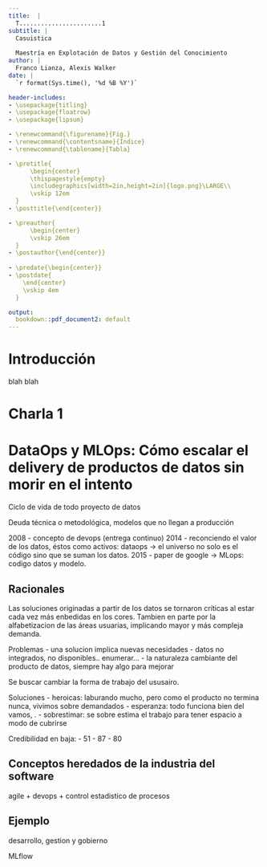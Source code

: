 ```yaml
---
title:  | 
  T.......................1
subtitle: |
  Casuistica
      
  Maestría en Explotación de Datos y Gestión del Conocimiento
author: |
  Franco Lianza, Alexis Walker
date: |
  `r format(Sys.time(), '%d %B %Y')`

header-includes:
- \usepackage{titling}
- \usepackage{floatrow}
- \usepackage{lipsum}

- \renewcommand{\figurename}{Fig.}
- \renewcommand{\contentsname}{Índice}
- \renewcommand{\tablename}{Tabla}

- \pretitle{
      \begin{center}
      \thispagestyle{empty}
      \includegraphics[width=2in,height=2in]{logo.png}\LARGE\\
      \vskip 12em
  }
- \posttitle{\end{center}}

- \preauthor{
      \begin{center}
      \vskip 26em
  }
- \postauthor{\end{center}}
  
- \predate{\begin{center}}
- \postdate{
    \end{center}
    \vskip 4em
  }

output: 
  bookdown::pdf_document2: default
---
```


\thispagestyle{empty}
\newpage

\setlength{\parindent}{0em}
\setlength{\parskip}{0.5em}

# Introducción

blah blah

\newpage

# Charla 1

# DataOps y MLOps: Cómo escalar el delivery de productos de datos sin morir en el intento

Ciclo de vida de todo proyecto de datos

Deuda técnica o metodológica, modelos que no llegan a producción

2008 - concepto de devops (entrega continuo)
2014 - reconciendo el valor de los datos, éstos como activos: dataops -> el universo no solo es el código sino que se suman los datos.
2015 - paper de google -> MLops: codigo datos y modelo.

## Racionales

Las soluciones originadas a partir de los datos se tornaron críticas al estar cada vez más enbedidas en los cores. Tambien en parte por la alfabetizacion de las áreas usuarias, implicando mayor y más compleja demanda.

Problemas
- una solucion implica nuevas necesidades
- datos no integrados, no disponibles.. enumerar...
- la naturaleza cambiante del producto de datos, siempre hay algo para mejorar 

Se buscar cambiar la forma de trabajo del ususairo. 

Soluciones
- heroicas: laburando mucho, pero como el producto no termina nunca, vivimos sobre demandados
- esperanza: todo funciona bien del vamos, .
- sobrestimar: se sobre estima el trabajo para tener espacio a modo de cubrirse

Credibilidad en baja:
- 51
- 87
- 80


## Conceptos heredados de la industria del software

agile + devops + control estadistico de procesos

## Ejemplo
desarrollo, gestion y gobierno 

MLflow